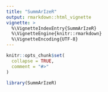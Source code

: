 ```yaml
---
title: "SummArIzeR"
output: rmarkdown::html_vignette
vignette: >
  %\VignetteIndexEntry{SummArIzeR}
  %\VignetteEngine{knitr::rmarkdown}
  %\VignetteEncoding{UTF-8}
---
```


```r
knitr::opts_chunk$set(
  collapse = TRUE,
  comment = "#>"
)
```

```r
library(SummArIzeR)
```
